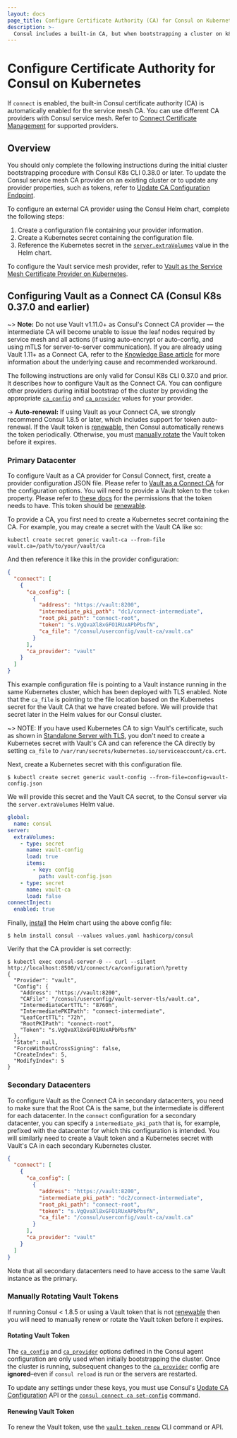```yaml
---
layout: docs
page_title: Configure Certificate Authority (CA) for Consul on Kubernetes
description: >-
  Consul includes a built-in CA, but when bootstrapping a cluster on k8s, you can configure your service mesh to use a custom certificate provider instead. Learn how to configure Vault as an external CA in primary and secondary datacenters and manually rotate Vault tokens.
---
```


#  Configure Certificate Authority for Consul on Kubernetes

If `connect` is enabled, the built-in Consul certificate authority (CA) is automatically enabled for the service mesh CA. You can use different CA providers with Consul service mesh. Refer to [Connect Certificate Management](/docs/connect/ca) for supported providers. 

## Overview

You should only complete the following instructions during the initial cluster bootstrapping procedure with Consul K8s CLI 0.38.0 or later. To update the Consul service mesh CA provider on an existing cluster or to update any provider properties, such as tokens, refer to [Update CA Configuration Endpoint](/api-docs/connect/ca#update-ca-configuration).

To configure an external CA provider using the Consul Helm chart, complete the following steps:

1. Create a configuration file containing your provider information.
1. Create a Kubernetes secret containing the configuration file.
1. Reference the Kubernetes secret in the [`server.extraVolumes`](/docs/k8s/helm#v-server-extravolumes) value in the Helm chart.

To configure the Vault service mesh provider, refer to [Vault as the Service Mesh Certificate Provider on Kubernetes](/docs/k8s/deployment-configurations/vault/data-integration/connect-ca).

## Configuring Vault as a Connect CA (Consul K8s 0.37.0 and earlier)

~> **Note:** Do not use Vault v1.11.0+ as Consul's Connect CA provider — the intermediate CA will become unable to issue the leaf nodes required by service mesh and all actions (if using auto-encrypt or auto-config, and using mTLS for server-to-server communication). If you are already using Vault 1.11+ as a Connect CA, refer to the [Knowledge Base article](https://support.hashicorp.com/hc/en-us/articles/11308460105491) for more information about the underlying cause and recommended workaround.

The following instructions are only valid for Consul K8s CLI 0.37.0 and prior. It describes how to configure Vault as the Connect CA. You can configure other providers during initial bootstrap of the cluster by providing the appropriate [`ca_config`] and [`ca_provider`] values for your provider.

-> **Auto-renewal:** If using Vault as your Connect CA, we strongly recommend Consul 1.8.5 or later, which includes support for token auto-renewal. If the Vault token is [renewable](https://www.vaultproject.io/api-docs/auth/token#renewable), then Consul automatically renews the token periodically. Otherwise, you must [manually rotate](#manually-rotating-vault-tokens) the Vault token before it expires.

### Primary Datacenter

To configure Vault as a CA provider for Consul Connect,
first, create a provider configuration JSON file.
Please refer to [Vault as a Connect CA](/docs/connect/ca/vault) for the configuration options.
You will need to provide a Vault token to the `token` property.
Please refer to [these docs](/docs/connect/ca/vault#token) for the permissions that the token needs to have.
This token should be [renewable](https://www.vaultproject.io/api-docs/auth/token#renewable).

To provide a CA, you first need to create a Kubernetes secret containing the CA.
For example, you may create a secret with the Vault CA like so:

```shell-session
kubectl create secret generic vault-ca --from-file vault.ca=/path/to/your/vault/ca
```

And then reference it like this in the provider configuration:

<CodeBlockConfig filename="vault-config.json" highlight="10">

```json
{
  "connect": [
    {
      "ca_config": [
        {
          "address": "https://vault:8200",
          "intermediate_pki_path": "dc1/connect-intermediate",
          "root_pki_path": "connect-root",
          "token": "s.VgQvaXl8xGFO1RUxAPbPbsfN",
          "ca_file": "/consul/userconfig/vault-ca/vault.ca"
        }
      ],
      "ca_provider": "vault"
    }
  ]
}
```

</CodeBlockConfig>

This example configuration file is pointing to a Vault instance running in the same Kubernetes cluster,
which has been deployed with TLS enabled. Note that the `ca_file` is pointing to the file location
based on the Kubernetes secret for the Vault CA that we have created before.
We will provide that secret later in the Helm values for our Consul cluster.

~> NOTE: If you have used Kubernetes CA to sign Vault's certificate,
such as shown in [Standalone Server with TLS](https://www.vaultproject.io/docs/platform/k8s/helm/examples/standalone-tls),
you don't need to create a Kubernetes secret with Vault's CA and can reference the CA directly
by setting `ca_file` to `/var/run/secrets/kubernetes.io/serviceaccount/ca.crt`.

Next, create a Kubernetes secret with this configuration file.

```shell-session
$ kubectl create secret generic vault-config --from-file=config=vault-config.json
```

We will provide this secret and the Vault CA secret, to the Consul server via the
`server.extraVolumes` Helm value.

<CodeBlockConfig filename="values.yaml" highlight="4-13">

  ```yaml
  global:
    name: consul
  server:
    extraVolumes:
      - type: secret
        name: vault-config
        load: true
        items:
          - key: config
            path: vault-config.json
      - type: secret
        name: vault-ca
        load: false
  connectInject:
    enabled: true
  ```

</CodeBlockConfig>

Finally, [install](/docs/k8s/installation/install#installing-consul) the Helm chart using the above config file:

```shell-session
$ helm install consul --values values.yaml hashicorp/consul
```

Verify that the CA provider is set correctly:

```shell-session
$ kubectl exec consul-server-0 -- curl --silent http://localhost:8500/v1/connect/ca/configuration\?pretty
{
  "Provider": "vault",
  "Config": {
    "Address": "https://vault:8200",
    "CAFile": "/consul/userconfig/vault-server-tls/vault.ca",
    "IntermediateCertTTL": "8760h",
    "IntermediatePKIPath": "connect-intermediate",
    "LeafCertTTL": "72h",
    "RootPKIPath": "connect-root",
    "Token": "s.VgQvaXl8xGFO1RUxAPbPbsfN"
  },
  "State": null,
  "ForceWithoutCrossSigning": false,
  "CreateIndex": 5,
  "ModifyIndex": 5
}
```

### Secondary Datacenters

To configure Vault as the Connect CA in secondary datacenters, you need to make sure that the Root CA is the same,
but the intermediate is different for each datacenter. In the `connect` configuration for a secondary datacenter,
you can specify a `intermediate_pki_path` that is, for example, prefixed with the datacenter
for which this configuration is intended.
You will similarly need to create a Vault token and a Kubernetes secret with
Vault's CA in each secondary Kubernetes cluster.

<CodeBlockConfig highlight="7">

```json
{
  "connect": [
    {
      "ca_config": [
        {
          "address": "https://vault:8200",
          "intermediate_pki_path": "dc2/connect-intermediate",
          "root_pki_path": "connect-root",
          "token": "s.VgQvaXl8xGFO1RUxAPbPbsfN",
          "ca_file": "/consul/userconfig/vault-ca/vault.ca"
        }
      ],
      "ca_provider": "vault"
    }
  ]
}
```

</CodeBlockConfig>

Note that all secondary datacenters need to have access to the same Vault instance as the primary.

### Manually Rotating Vault Tokens

If running Consul < 1.8.5 or using a Vault token that is not [renewable](https://www.vaultproject.io/api-docs/auth/token#renewable)
then you will need to manually renew or rotate the Vault token before it expires.

#### Rotating Vault Token

The [`ca_config`] and [`ca_provider`] options defined in the Consul agent
configuration are only used when initially bootstrapping the cluster. Once the
cluster is running, subsequent changes to the [`ca_provider`] config are **ignored**–even if `consul reload` is run or the servers are restarted.

To update any settings under these keys, you must use Consul's [Update CA Configuration](/api-docs/connect/ca#update-ca-configuration) API or the [`consul connect ca set-config`](/commands/connect/ca#set-config) command.

#### Renewing Vault Token

To renew the Vault token, use the [`vault token renew`](https://www.vaultproject.io/docs/commands/token/renew) CLI command
or API.

[`ca_config`]: /docs/agent/config/config-files#connect_ca_config
[`ca_provider`]: /docs/agent/config/config-files#connect_ca_provider
